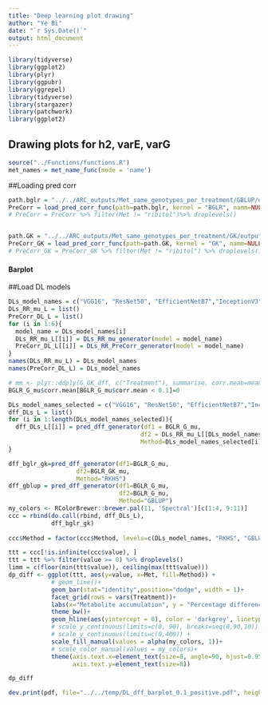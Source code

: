 ```yaml
---
title: "Deep learning plot drawing"
author: "Ye Bi"
date: "`r Sys.Date()`"
output: html_document
---
```


```r
library(tidyverse)
library(ggplot2)
library(plyr)
library(ggpubr)
library(ggrepel)
library(tidyverse)
library(stargazer)
library(patchwork)
library(ggplot2)
```

## Drawing plots for h2, varE, varG
```r
source("../Functions/functions.R")
met_names = met_name_func(mode = 'name')
```



##Loading pred corr 
```r
path.bglr = "../../ARC_outputs/Met_same_genotypes_per_treatment/GBLUP/outputs_GBLUP/"
PreCorr = load_pred_corr_func(path=path.bglr, kernel = "BGLR", namm=NULL)
# PreCorr = PreCorr %>% filter(Met != "ribitol")%>% droplevels()


path.GK = "../../ARC_outputs/Met_same_genotypes_per_treatment/GK/outputs_GK/"
PreCorr_GK = load_pred_corr_func(path=path.GK, kernel = "GK", namm=NULL)
# PreCorr_GK = PreCorr_GK %>% filter(Met != "ribitol") %>% droplevels()
```


#### Barplot

##Load DL models
```r
DLs_model_names = c("VGG16", "ResNet50", "EfficientNetB7","InceptionV3", "MobileNetV2", "DenseNet201")
DLs_RR_mu_L = list()
PreCorr_DL_L = list()
for (i in 1:6){
  model_name = DLs_model_names[i]
  DLs_RR_mu_L[[i]] = DLs_RR_mu_generator(model = model_name)
  PreCorr_DL_L[[i]] = DLs_RR_PreCorr_generator(model = model_name)
}
names(DLs_RR_mu_L) = DLs_model_names
names(PreCorr_DL_L) = DLs_model_names
```


```r
# mm <- plyr::ddply(G_GK_dff, c("Treatment"), summarise, corr.mean=mean(Corr_diff, na.rm=T), corr.me = median(Corr_diff, na.rm=T))
BGLR_G_mu$corr.mean[BGLR_G_mu$corr.mean < 0.1]=0

DLs_model_names_selected = c("VGG16", "ResNet50", "EfficientNetB7","InceptionV3", "MobileNetV2", "DenseNet201")
dff_DLs_L = list()
for (i in 1:length(DLs_model_names_selected)){
  dff_DLs_L[[i]] = pred_dff_generator(df1 = BGLR_G_mu,
                                     df2 = DLs_RR_mu_L[[DLs_model_names_selected[i]]],
                                     Method=DLs_model_names_selected[i])
}

dff_bglr_gk=pred_dff_generator(df1=BGLR_G_mu,
                   df2=BGLR_GK_mu,
                   Method="RKHS")
dff_gblup = pred_dff_generator(df1=BGLR_G_mu,
                               df2=BGLR_G_mu,
                               Method="GBLUP")  
my_colors <- RColorBrewer::brewer.pal(11, 'Spectral')[c(1:4, 9:11)]
ccc = rbind(do.call(rbind, dff_DLs_L),
            dff_bglr_gk)
            
ccc$Method = factor(ccc$Method, levels=c(DLs_model_names, "RKHS", "GBLUP"))

ttt = ccc[!is.infinite(ccc$value), ]
ttt = ttt %>% filter(value >= 0) %>% droplevels()
limm = c(floor(min(ttt$value)), ceiling(max(ttt$value)))
dp_diff <- ggplot(ttt, aes(y=value, x=Met, fill=Method)) +
            # geom_line()+
            geom_bar(stat="identity",position="dodge", width = 1)+
            facet_grid(rows = vars(Treatment))+
            labs(x="Metabolite accumulation", y = "Percentage difference (%)") +
            theme_bw()+
            geom_hline(aes(yintercept = 0), color = 'darkgrey', linetype='solid', linewidth = 0.3)+
            # scale_y_continuous(limits=c(0, 90), breaks=seq(0,90,10)) +
            # scale_y_continuous(limits=c(0,400)) +
            scale_fill_manual(values = alpha(my_colors, 1))+
            # scale_color_manual(values = my_colors)+
            theme(axis.text.x=element_text(size=8, angle=90, hjust=0.95, vjust=0.2),
                  axis.text.y=element_text(size=8))

dp_diff

dev.print(pdf, file="../../temp/DL_dff_barplot_0.1_positive.pdf", height = 6, width = 10)
```



